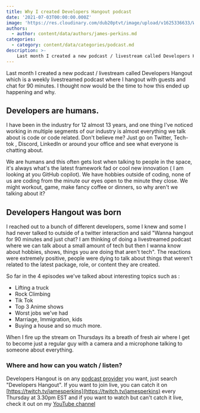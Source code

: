 ```yaml
---
title: Why I created Developers Hangout podcast
date: '2021-07-03T00:00:00.000Z'
image: 'https://res.cloudinary.com/dub20ptvt/image/upload/v1625336633/WHY_I_LAUCHED_DEVE_HANG_ym8u8t.webp'
authors:
  - author: content/data/authors/james-perkins.md
categories:
  - category: content/data/categories/podcast.md
description: >-
    Last month I created a new podcast / livestream called Developers Hangout which is a weekly livestreamed podcast where I hangout with guests and chat for 90 minutes. I thought now would be the time to how this ended up happening and why
---
```


Last month I created a new podcast / livestream called Developers Hangout which is a weekly livestreamed podcast where I hangout with guests and chat for 90 minutes. I thought now would be the time to how this ended up happening and why.

## Developers are humans.

I have been in the industry for 12 almost 13 years, and one thing I've noticed working in multiple segments of our industry is almost everything we talk about is code or code related. Don't believe me? Just go on Twitter, Tech-tok , Discord, LinkedIn or around your office and see what everyone is chatting about.

We are humans and this often gets lost when talking to people in the space, it's always what's the latest framework fad or cool new innovation ( I am looking at you GitHub copilot). We have hobbies outside of coding, none of us are coding from the minute our eyes open to the minute they close. We might workout, game, make fancy coffee or dinners, so why aren't we talking about it?

## Developers Hangout was born

I reached out to a bunch of different developers, some I knew and some I had never talked to outside of a twitter interaction and said "Wanna hangout for 90 minutes and just chat? I am thinking of doing a livestreamed podcast where we can talk about a small amount of tech but then I wanna know about hobbies, shows, things you are doing that aren't tech". The reactions were extremely positive, people were dying to talk about things that weren't related to the latest package, role, or content they are created.

So far in the 4 episodes we've talked about interesting topics such as :

-   Lifting a truck
-   Rock Climbing
-   Tik Tok
-   Top 3 Anime shows
-   Worst jobs we've had
-   Marriage, Immigration, kids
-   Buying a house
    and so much more.

When I fire up the stream on Thursdays its a breath of fresh air where I get to become just a regular guy with a camera and a microphone talking to someone about everything.

### Where and how can you watch / listen?

Developers Hangout is on any [podcast provider](https://anchor.fm/developershangout) you want, just search "Developers Hangout". If you want to join live, you can catch it on [https://twitch.tv/jamesperkins](https://twitch.tv/jamesperkins) every Thursday at 3.30pm EST and if you want to watch but can't catch it live, check it out on my [YouTube channel](https://youtube.com/c/learntocodewithjames)
